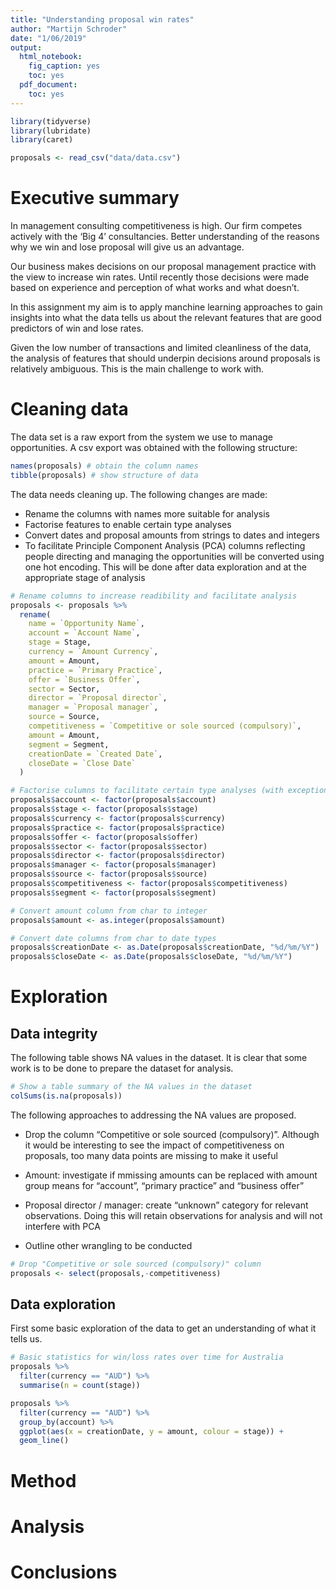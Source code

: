 ```yaml
---
title: "Understanding proposal win rates"
author: "Martijn Schroder"
date: "1/06/2019"
output:
  html_notebook:
    fig_caption: yes
    toc: yes
  pdf_document:
    toc: yes
---
```

```r
library(tidyverse)
library(lubridate)
library(caret)

proposals <- read_csv("data/data.csv")

```


# Executive summary
In management consulting competitiveness is high. Our firm competes actively with the 'Big 4' consultancies. Better understanding of the reasons why we win and lose proposal will give us an advantage.

Our business makes decisions on our proposal management practice with the view to increase win rates. Until recently those decisions were made based on experience and perception of what works and what doesn't.

In this assignment my aim is to apply manchine learning approaches to gain insights into what the data tells us about the relevant features that are good predictors of win and lose rates.

Given the low number of transactions and limited cleanliness of the data, the analysis of features that should underpin decisions around proposals is relatively ambiguous. This is the main challenge to work with.

# Cleaning data
The data set is a raw export from the system we use to manage opportunities. A csv export was obtained with the following structure:

```r
names(proposals) # obtain the column names
tibble(proposals) # show structure of data
```

The data needs cleaning up. The following changes are made:

* Rename the columns with names more suitable for analysis
* Factorise features to enable certain type analyses
* Convert dates and proposal amounts from strings to dates and integers
* To facilitate Principle Component Analysis (PCA) columns reflecting people directing and managing the opportunities will be converted using one hot encoding. This will be done after data exploration and at the appropriate stage of analysis


```r
# Rename columns to increase readibility and facilitate analysis
proposals <- proposals %>%
  rename(
    name = `Opportunity Name`,
    account = `Account Name`,
    stage = Stage,
    currency = `Amount Currency`,
    amount = Amount,
    practice = `Primary Practice`,
    offer = `Business Offer`,
    sector = Sector,
    director = `Proposal director`,
    manager = `Proposal manager`,
    source = Source,
    competitiveness = `Competitive or sole sourced (compulsory)`,
    amount = Amount,
    segment = Segment,
    creationDate = `Created Date`,
    closeDate = `Close Date`
  )

# Factorise culumns to facilitate certain type analyses (with exception of regression)
proposals$account <- factor(proposals$account)
proposals$stage <- factor(proposals$stage)
proposals$currency <- factor(proposals$currency)
proposals$practice <- factor(proposals$practice)
proposals$offer <- factor(proposals$offer)
proposals$sector <- factor(proposals$sector)
proposals$director <- factor(proposals$director)
proposals$manager <- factor(proposals$manager)
proposals$source <- factor(proposals$source)
proposals$competitiveness <- factor(proposals$competitiveness)
proposals$segment <- factor(proposals$segment)

# Convert amount column from char to integer
proposals$amount <- as.integer(proposals$amount)

# Convert date columns from char to date types
proposals$creationDate <- as.Date(proposals$creationDate, "%d/%m/%Y")
proposals$closeDate <- as.Date(proposals$closeDate, "%d/%m/%Y")
```


# Exploration
## Data integrity
The following table shows NA values in the dataset. It is clear that some work is to be done to prepare the dataset for analysis.

```r
# Show a table summary of the NA values in the dataset
colSums(is.na(proposals))
```

The following approaches to addressing the NA values are proposed.

* Drop the column "Competitive or sole sourced (compulsory)". Although it would be interesting to see the impact of competitiveness on proposals, too many data points are missing to make it useful

* Amount: investigate if mmissing amounts can be replaced with amount group means for "account", "primary practice" and "business offer"

* Proposal director / manager: create "unknown" category for relevant observations. Doing this will retain observations for analysis and will not interfere with PCA

* Outline other wrangling to be conducted

```r
# Drop "Competitive or sole sourced (compulsory)" column
proposals <- select(proposals,-competitiveness)
```

## Data exploration
First some basic exploration of the data to get an understanding of what it tells us.

```r
# Basic statistics for win/loss rates over time for Australia
proposals %>%
  filter(currency == "AUD") %>%
  summarise(n = count(stage))

proposals %>%
  filter(currency == "AUD") %>%
  group_by(account) %>%
  ggplot(aes(x = creationDate, y = amount, colour = stage)) +
  geom_line()
```


# Method

# Analysis

# Conclusions
